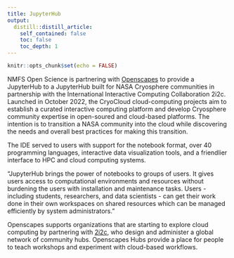 ```yaml
---
title: JupyterHub
output:
  distill::distill_article:
    self_contained: false
    toc: false
    toc_depth: 1
---
```


```r
knitr::opts_chunk$set(echo = FALSE)
```

NMFS Open Science is partnering with [Openscapes](https://openscapes.org/) to provide a JupyterHub to  a JupyterHub built for NASA Cryosphere communities in partnership with the International Interactive Computing Collaboration 2i2c. Launched in October 2022, the CryoCloud cloud-computing projects aim to establish a curated interactive computing platform and develop Cryosphere community expertise in open-soured and cloud-based platforms. The intention is to transition a NASA community into the cloud while discovering the needs and overall best practices for making this transition.

The IDE served to users with support for the notebook format, over 40 programming languages, interactive data visualization tools, and a friendlier interface to HPC and cloud computing systems.

“JupyterHub brings the power of notebooks to
groups of users. It gives users access to
computational environments and resources
without burdening the users with installation
and maintenance tasks. Users - including
students, researchers, and data scientists - can
get their work done in their own workspaces
on shared resources which can be managed
efficiently by system administrators.”


Openscapes supports organizations that are starting to explore cloud computing by partnering with [2i2c](https://2i2c.org/), who design and administer a global network of community hubs. Openscapes Hubs provide a place for people to teach workshops and experiment with cloud-based workflows.